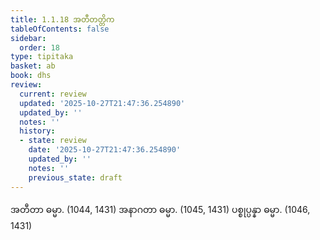 ```yaml
---
title: 1.1.18 အတီတတ္တိက
tableOfContents: false
sidebar:
  order: 18
type: tipitaka
basket: ab
book: dhs
review:
  current: review
  updated: '2025-10-27T21:47:36.254890'
  updated_by: ''
  notes: ''
  history:
  - state: review
    date: '2025-10-27T21:47:36.254890'
    updated_by: ''
    notes: ''
    previous_state: draft
---
```



<ReviewStatus review={frontmatter.review} showDetails={true} />

<HypothesisAnnotation frontmatter={frontmatter} />

<DynamicBreadcrumb />

<Division number="18" book="dhs" e="ch" v="29" p="3">

<Paragraph number="53" book="dhs">
အတီတာ ဓမ္မာ. (<Emphasis>1044, 1431</Emphasis>)
</Paragraph>

<Paragraph number="54" book="dhs">
အနာဂတာ ဓမ္မာ. (<Emphasis>1045, 1431</Emphasis>)
</Paragraph>

<Paragraph number="55" book="dhs">
ပစ္စုပ္ပန္နာ ဓမ္မာ. (<Emphasis>1046, 1431</Emphasis>)
</Paragraph>
</Division>